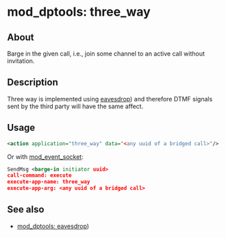 
# mod_dptools: three_way 

 

## About

Barge in the given call, i.e., join some channel to an active call without invitation.

## Description

Three way is implemented using [eavesdrop](./6586529.mdx)) and therefore DTMF signals sent by the third party will have the same affect.

## Usage

```xml
<action application="three_way" data="<any uuid of a bridged call>"/>
```

Or with [mod\_event\_socket](../mod_event_socket_1048924.mdx#11-acl):

```xml
SendMsg <barge-in initiator uuid>
call-command: execute
execute-app-name: three_way
execute-app-arg: <any uuid of a bridged call>
```

## See also

* [mod\_dptools: eavesdrop](./6586529.mdx))


